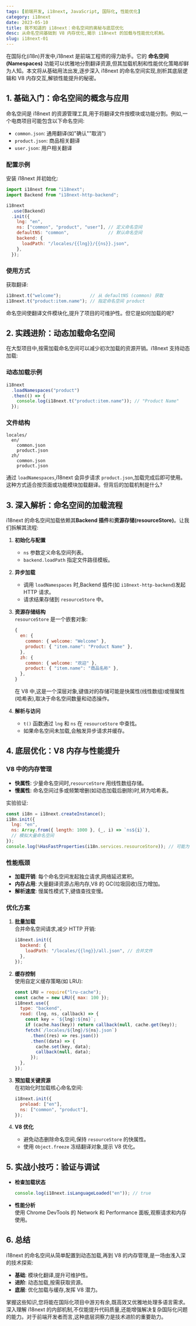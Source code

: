 ```yaml
---
tags: [前端开发, i18next, JavaScript, 国际化, 性能优化]
category: i18next
date: 2023-05-10
title: 我不知道的 i18next：命名空间的奥秘与底层优化
desc: 从命名空间基础到 V8 内存优化,揭示 i18next 的加载与性能优化机制。
slug: i18next-01
---
```


在国际化(i18n)开发中,i18next 是前端工程师的得力助手。它的 **命名空间(Namespaces)** 功能可以优雅地分割翻译资源,但其加载机制和性能优化策略却鲜为人知。本文将从基础用法出发,逐步深入 i18next 的命名空间实现,剖析其底层逻辑和 V8 内存交互,解锁性能提升的秘密。


## 1. 基础入门：命名空间的概念与应用

命名空间是 i18next 的资源管理工具,用于将翻译文件按模块或功能分割。例如,一个电商项目可能包含以下命名空间:

- `common.json`: 通用翻译(如"确认""取消")
- `product.json`: 商品相关翻译
- `user.json`: 用户相关翻译

### 配置示例

安装 i18next 并初始化:

```javascript
import i18next from "i18next";
import Backend from "i18next-http-backend";

i18next
  .use(Backend)
  .init({
    lng: "en",
    ns: ["common", "product", "user"], // 定义命名空间
    defaultNS: "common",               // 默认命名空间
    backend: {
      loadPath: "/locales/{{lng}}/{{ns}}.json",
    },
  });
```

### 使用方式

获取翻译:

```javascript
i18next.t("welcome");           // 从 defaultNS (common) 获取
i18next.t("product:item.name"); // 指定命名空间 product
```

命名空间使翻译文件模块化,提升了项目的可维护性。但它是如何加载的呢?

## 2. 实践进阶：动态加载命名空间

在大型项目中,按需加载命名空间可以减少初次加载的资源开销。i18next 支持动态加载:

### 动态加载示例

```javascript
i18next
  .loadNamespaces("product")
  .then(() => {
    console.log(i18next.t("product:item.name")); // "Product Name"
  });
```

### 文件结构

```
locales/
  en/
    common.json
    product.json
  zh/
    common.json
    product.json
```

通过 `loadNamespaces`,i18next 会异步请求 `product.json`,加载完成后即可使用。这种方式适合按页面或功能模块加载翻译。但背后的加载机制是什么?

## 3. 深入解析：命名空间的加载流程

i18next 的命名空间加载依赖其**Backend 插件**和**资源存储(resourceStore)**。让我们拆解其流程:

1. **初始化与配置**  
   - `ns` 参数定义命名空间列表。
   - `backend.loadPath` 指定文件路径模板。

2. **异步加载**  
   - 调用 `loadNamespaces` 时,Backend 插件(如 `i18next-http-backend`)发起 HTTP 请求。
   - 请求结果存储到 `resourceStore` 中。

3. **资源存储结构**  
   `resourceStore` 是一个嵌套对象:

   ```javascript
   {
     en: {
       common: { welcome: "Welcome" },
       product: { "item.name": "Product Name" },
     },
     zh: {
       common: { welcome: "欢迎" },
       product: { "item.name": "商品名称" },
     },
   }
   ```

   在 V8 中,这是一个深层对象,键值对的存储可能是快属性(线性数组)或慢属性(哈希表),取决于命名空间数量和动态操作。

4. **解析与访问**  
   - `t()` 函数通过 `lng` 和 `ns` 在 `resourceStore` 中查找。
   - 如果命名空间未加载,会触发异步请求并缓存。

## 4. 底层优化：V8 内存与性能提升

### V8 中的内存管理
- **快属性**: 少量命名空间时,`resourceStore` 用线性数组存储。
- **慢属性**: 命名空间过多或频繁增删(如动态加载后删除)时,转为哈希表。

实验验证:

```javascript
const i18n = i18next.createInstance();
i18n.init({
  lng: "en",
  ns: Array.from({ length: 1000 }, (_, i) => `ns${i}`),
  // 模拟大量命名空间
});
console.log(%HasFastProperties(i18n.services.resourceStore)); // 可能为 false
```

### 性能瓶颈
- **加载开销**: 每个命名空间发起独立请求,网络延迟累积。
- **内存占用**: 大量翻译资源占用内存,V8 的 GC(垃圾回收)压力增加。
- **解析速度**: 慢属性模式下,键值查找变慢。

### 优化方案
1. **批量加载**  
   合并命名空间请求,减少 HTTP 开销:

   ```javascript
   i18next.init({
     backend: {
       loadPath: "/locales/{{lng}}/all.json", // 合并文件
     },
   });
   ```

2. **缓存控制**  
   使用自定义缓存策略(如 LRU):

   ```javascript
   const LRU = require("lru-cache");
   const cache = new LRU({ max: 100 });
   i18next.use({
     type: "backend",
     read: (lng, ns, callback) => {
       const key = `${lng}:${ns}`;
       if (cache.has(key)) return callback(null, cache.get(key));
       fetch(`/locales/${lng}/${ns}.json`)
         .then((res) => res.json())
         .then((data) => {
           cache.set(key, data);
           callback(null, data);
         });
     },
   });
   ```

3. **预加载关键资源**  
   在初始化时加载核心命名空间:

   ```javascript
   i18next.init({
     preload: ["en"],
     ns: ["common", "product"],
   });
   ```

4. **V8 优化**  
   - 避免动态删除命名空间,保持 `resourceStore` 的快属性。
   - 使用 `Object.freeze` 冻结翻译对象,提示 V8 优化。

## 5. 实战小技巧：验证与调试

- **检查加载状态**  
  ```javascript
  console.log(i18next.isLanguageLoaded("en")); // true
  ```

- **性能分析**  
  使用 Chrome DevTools 的 Network 和 Performance 面板,观察请求和内存使用。

## 6. 总结

i18next 的命名空间从简单配置到动态加载,再到 V8 的内存管理,是一场由浅入深的技术探索:
- **基础**: 模块化翻译,提升可维护性。
- **进阶**: 动态加载,按需获取资源。
- **底层**: 优化加载与缓存,发挥 V8 潜力。

掌握这些知识,您将能在国际化项目中游刃有余,既高效又优雅地处理多语言需求。深入理解 i18next 的内部机制,不仅能提升代码质量,还能增强解决复杂国际化问题的能力。对于前端开发者而言,这种底层洞察力是技术进阶的重要助力。